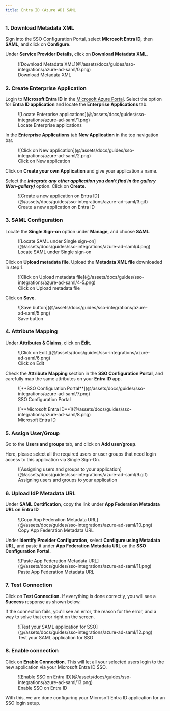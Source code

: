 ```yaml
---
title: Entra ID (Azure AD) SAML
---
```



### 1. Download Metadata XML

Sign into the SSO Configuration Portal, select **Microsoft Entra ID,** then **SAML**, and click on **Configure.**

Under **Service Provider Details,** click on **Download Metadata XML**.

<figure>
  ![Download Metadata
  XML](@/assets/docs/guides/sso-integrations/azure-ad-saml/0.png)
  <figcaption>Download Metadata XML</figcaption>
</figure>

### 2. Create Enterprise Application

Login to **Microsoft Entra ID** in the [Microsoft Azure Portal](https://portal.azure.com/). Select the option for **Entra ID application** and locate the **Enterprise Applications** tab.

<figure>
  ![Locate Enterprise
  applications](@/assets/docs/guides/sso-integrations/azure-ad-saml/1.png)
  <figcaption>Locate Enterprise applications</figcaption>
</figure>

In the **Enterprise Applications** tab **New Application** in the top navigation bar.

<figure>
  ![Click on New
  application](@/assets/docs/guides/sso-integrations/azure-ad-saml/2.png)
  <figcaption>Click on New application</figcaption>
</figure>

Click on **Create your own Application** and give your application a name.

Select the **_Integrate any other application you don't find in the gallery (Non-gallery)_** option. Click on **Create**.

<figure>
  ![Create a new application on Entra
  ID](@/assets/docs/guides/sso-integrations/azure-ad-saml/3.gif)
  <figcaption>Create a new application on Entra ID</figcaption>
</figure>

### 3. SAML Configuration

Locate the **Single Sign-on** option under **Manage,** and choose **SAML**.

<figure>
  ![Locate SAML under Single
  sign-on](@/assets/docs/guides/sso-integrations/azure-ad-saml/4.png)
  <figcaption>Locate SAML under Single sign-on</figcaption>
</figure>

Click on **Upload metadata file**. Upload the **Metadata XML file** downloaded in step 1.

<figure>
  ![Click on Upload metadata
  file](@/assets/docs/guides/sso-integrations/azure-ad-saml/4-5.png)
  <figcaption>Click on Upload metadata file</figcaption>
</figure>

Click on **Save.**

<figure>
  ![Save button](@/assets/docs/guides/sso-integrations/azure-ad-saml/5.png)
  <figcaption>Save button</figcaption>
</figure>

### 4. Attribute Mapping

Under **Attributes & Claims**, click on **Edit.**

<figure>
  ![Click on Edit ](@/assets/docs/guides/sso-integrations/azure-ad-saml/6.png)
  <figcaption>Click on Edit </figcaption>
</figure>

Check the **Attribute Mapping** section in the **SSO Configuration Portal**, and carefully map the same attributes on your **Entra ID** app.

<figure>
  ![**SSO Configuration
  Portal**](@/assets/docs/guides/sso-integrations/azure-ad-saml/7.png)
  <figcaption>SSO Configuration Portal</figcaption>
</figure>

<figure>
  ![**Microsoft Entra
  ID**](@/assets/docs/guides/sso-integrations/azure-ad-saml/8.png)
  <figcaption>Microsoft Entra ID</figcaption>
</figure>

### 5. Assign User/Group

Go to the **Users and groups** tab, and click on **Add user/group**.

Here, please select all the required users or user groups that need login access to this application via Single Sign-On.

<figure>
  ![Assigning users and groups to your
  application](@/assets/docs/guides/sso-integrations/azure-ad-saml/9.gif)
  <figcaption>Assigning users and groups to your application</figcaption>
</figure>

### 6. Upload IdP Metadata URL

Under **SAML Certification**, copy the link under **App Federation Metadata URL on Entra ID**

<figure>
  ![Copy App Federation Metadata
  URL](@/assets/docs/guides/sso-integrations/azure-ad-saml/10.png)
  <figcaption>Copy App Federation Metadata URL</figcaption>
</figure>

Under **Identify Provider Configuration,** select **Configure using Metadata URL,** and paste it under **App Federation Metadata URL** on the **SSO Configuration Portal.**

<figure>
  ![Paste App Federation Metadata
  URL](@/assets/docs/guides/sso-integrations/azure-ad-saml/11.png)
  <figcaption>Paste App Federation Metadata URL</figcaption>
</figure>

### 7. Test Connection

Click on **Test Connection.** If everything is done correctly, you will see a **Success** response as shown below.

If the connection fails, you'll see an error, the reason for the error, and a way to solve that error right on the screen.

<figure>
  ![Test your SAML application for
  SSO](@/assets/docs/guides/sso-integrations/azure-ad-saml/12.png)
  <figcaption>Test your SAML application for SSO</figcaption>
</figure>

### 8. Enable connection

Click on **Enable Connection.** This will let all your selected users login to the new application via your Microsoft Entra ID SSO.

<figure>
  ![Enable SSO on Entra
  ID](@/assets/docs/guides/sso-integrations/azure-ad-saml/13.png)
  <figcaption>Enable SSO on Entra ID</figcaption>
</figure>

With this, we are done configuring your Microsoft Entra ID application for an SSO login setup.
